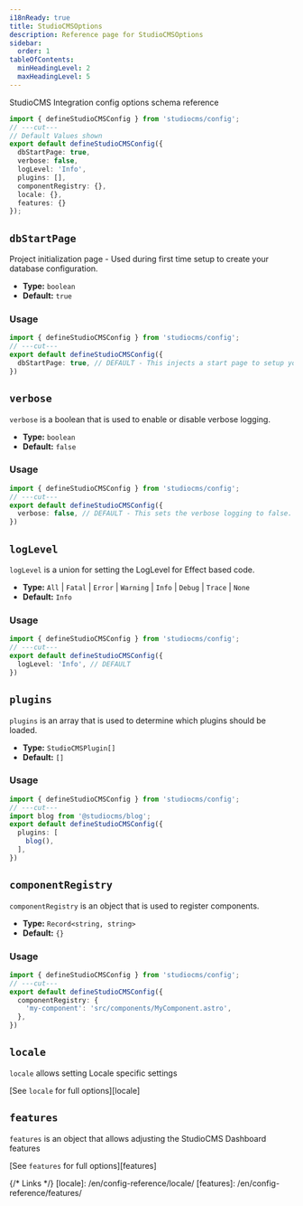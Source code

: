 ```yaml
---
i18nReady: true
title: StudioCMSOptions
description: Reference page for StudioCMSOptions
sidebar:
  order: 1
tableOfContents:
  minHeadingLevel: 2
  maxHeadingLevel: 5
---
```



StudioCMS Integration config options schema reference

```ts twoslash title="studiocms.config.mjs"
import { defineStudioCMSConfig } from 'studiocms/config';
// ---cut---
// Default Values shown
export default defineStudioCMSConfig({
  dbStartPage: true,
  verbose: false,
  logLevel: 'Info',
  plugins: [],
  componentRegistry: {},
  locale: {},
  features: {}
});
```

## `dbStartPage`

Project initialization page - Used during first time setup to create your database configuration.

- **Type:** `boolean`
- **Default:** `true`

### Usage

```ts twoslash {2} title="studiocms.config.mjs"
import { defineStudioCMSConfig } from 'studiocms/config';
// ---cut---
export default defineStudioCMSConfig({
  dbStartPage: true, // DEFAULT - This injects a start page to setup your DB data.
})
```

## `verbose`

`verbose` is a boolean that is used to enable or disable verbose logging.

- **Type:** `boolean`
- **Default:** `false`

### Usage

```ts twoslash {2} title="studiocms.config.mjs"
import { defineStudioCMSConfig } from 'studiocms/config';
// ---cut---
export default defineStudioCMSConfig({
  verbose: false, // DEFAULT - This sets the verbose logging to false.
})
```

## `logLevel`

`logLevel` is a union for setting the LogLevel for Effect based code.

- **Type:** `All` | `Fatal` | `Error` | `Warning` | `Info` | `Debug` | `Trace` | `None`
- **Default:** `Info`

### Usage

```ts twoslash {2} title="studiocms.config.mjs"
import { defineStudioCMSConfig } from 'studiocms/config';
// ---cut---
export default defineStudioCMSConfig({
  logLevel: 'Info', // DEFAULT 
})
```

## `plugins`

`plugins` is an array that is used to determine which plugins should be loaded.

- **Type:** `StudioCMSPlugin[]`
- **Default:** `[]`

### Usage

```ts twoslash {1, 3-5} title="studiocms.config.mjs"
import { defineStudioCMSConfig } from 'studiocms/config';
// ---cut---
import blog from '@studiocms/blog';
export default defineStudioCMSConfig({
  plugins: [
    blog(),
  ],
})
```

## `componentRegistry`

`componentRegistry` is an object that is used to register components.

- **Type:** `Record<string, string>`
- **Default:** `{}`

### Usage

```ts twoslash {2-4} title="studiocms.config.mjs"
import { defineStudioCMSConfig } from 'studiocms/config';
// ---cut---
export default defineStudioCMSConfig({
  componentRegistry: {
    'my-component': 'src/components/MyComponent.astro',
  },
})
```

## `locale`

`locale` allows setting Locale specific settings

<ReadMore>[See `locale` for full options][locale]</ReadMore>

## `features`

`features` is an object that allows adjusting the StudioCMS Dashboard features

<ReadMore>[See `features` for full options][features]</ReadMore>

{/* Links */}
[locale]: /en/config-reference/locale/
[features]: /en/config-reference/features/